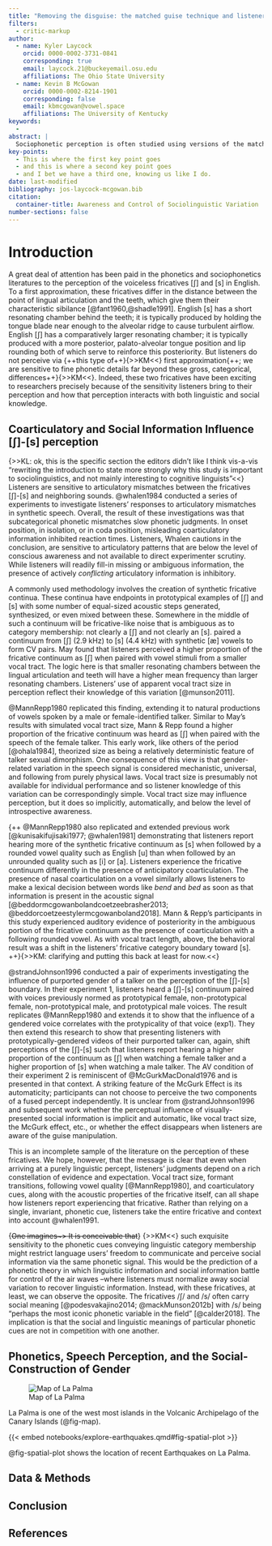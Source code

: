 ```yaml
---
title: "Removing the disguise: the matched guise technique and listener awareness"
filters:
  - critic-markup
author:
  - name: Kyler Laycock
    orcid: 0000-0002-3731-0841
    corresponding: true
    email: laycock.21@buckeyemail.osu.edu
    affiliations: The Ohio State University
  - name: Kevin B McGowan
    orcid: 0000-0002-8214-1901
    corresponding: false
    email: kbmcgowan@vowel.space
    affiliations: The University of Kentucky
keywords:
  - 
abstract: |
  Sociophonetic perception is often studied using versions of the matched guise technique. Linguists using this technique appear united in the methodological assumptions that participants believe the manipulation and that this belief influences perception below the level of introspective awareness. We report an audiovisual matched guise experiment with a novel 'unhidden' instruction condition. The basic task is a replication of the Strand effect [@strandJohnson1996; @strand1999]. Participants in the 'unhidden' condition were instructed that the man or woman in the photo did not represent the voice they were listening to. Participants in both guises exhibited the Strand effect to nearly numerically identical extents. This result suggests that participants need not believe a link exists between a voice and a purported social category for visually-cued social information to influence segmental perception. We explore the implications of this result for the MGT and for theories of social awareness and speech perception more broadly.
key-points:
  - This is where the first key point goes
  - and this is where a second key point goes
  - and I bet we have a third one, knowing us like I do.
date: last-modified
bibliography: jos-laycock-mcgowan.bib
citation:
  container-title: Awareness and Control of Sociolinguistic Variation
number-sections: false
---
```


# Introduction

A great deal of attention has been paid in the phonetics and sociophonetics literatures to the perception of the voiceless fricatives \[ʃ] and \[s] in English. To a first approximation, these fricatives differ in the distance between the point of lingual articulation and the teeth, which give them their characteristic sibilance [@fant1960,@shadle1991]. English \[s] has a short resonating chamber behind the teeth; it is typically produced by holding the tongue blade near enough to the alveolar ridge to cause turbulent airflow. English \[ʃ] has a comparatively larger resonating chamber; it is typically produced with a more posterior, palato-alveolar tongue position and lip rounding both of which serve to reinforce this posteriority. But listeners do not perceive via {++this type of++}{>>KM<<} first approximation{++; we are sensitive to fine phonetic details far beyond these gross, categorical, differences++}{>>KM<<}. Indeed, these two fricatives have been exciting to researchers precisely because of the sensitivity listeners bring to their perception and how that perception interacts with both linguistic and social knowledge.

## Coarticulatory and Social Information Influence \[ʃ]-\[s] perception

{>>KL: ok, this is the specific section the editors didn't like I think vis-a-vis "rewriting the introduction to state more strongly why this study is important to sociolinguistics, and not mainly interesting to cognitive linguists"<<}
Listeners are sensitive to articulatory mismatches between the fricatives \[ʃ]-\[s] and neighboring sounds. @whalen1984 conducted a series of experiments to investigate listeners' responses to articulatory mismatches in synthetic speech. Overall, the result of these investigations was that subcategorical phonetic mismatches slow phonetic judgments. In onset position, in isolation, or in coda position, misleading coarticulatory information inhibited reaction times. Listeners, Whalen cautions in the conclusion, are sensitive to articulatory patterns that are below the level of conscious awareness and not available to direct experimenter scrutiny. While listeners will readily fill-in missing or ambiguous information, the presence of actively *conflicting* articulatory information is inhibitory.

A commonly used methodology involves the creation of synthetic fricative continua. These continua have endpoints in prototypical examples of \[ʃ] and \[s] with some number of equal-sized acoustic steps generated, synthesized, or even mixed between these. Somewhere in the middle of such a continuum will be fricative-like noise that is ambiguous as to category membership: not clearly a \[ʃ] and not clearly an \[s].  \cite{May1976} paired a continuum from \[ʃ] (2.9 kHz) to \[s] (4.4 kHz) with synthetic \[æ] vowels to form CV pairs. May found that listeners perceived a higher proportion of the fricative continuum as \[ʃ] when paired with vowel stimuli from a smaller vocal tract. The logic here is that smaller resonating chambers between the lingual articulation and teeth will have a higher mean frequency than larger resonating chambers. Listeners' use of apparent vocal tract size in perception reflect their knowledge of this variation [@munson2011].

@MannRepp1980 replicated this finding, extending it to natural productions of vowels spoken by a male or female-identified talker. Similar to May's results with simulated vocal tract size, Mann \& Repp found a higher proportion of the fricative continuum was heard as \[ʃ] when paired with the speech of the female talker. This early work, like others of the period [@ohala1984], theorized size as being a relatively deterministic feature of talker sexual dimorphism. One consequence of this view is that gender-related variation in the speech signal is considered mechanistic, universal, and following from purely physical laws. Vocal tract size is presumably not available for individual performance and so listener knowledge of this variation can be correspondingly simple. Vocal tract size may influence perception, but it does so implicitly, automatically, and below the level of introspective awareness.

{++ @MannRepp1980 also replicated and extended previous work [@kunisakifujisaki1977; @whalen1981] demonstrating that listeners report hearing more of the synthetic fricative continuum as \[s] when followed by a rounded vowel quality such as English \[u] than when followed by an unrounded quality such as \[i] or \[a]. Listeners experience the fricative continuum differently in the presence of anticipatory coarticulation. The presence of nasal coarticulation on a vowel similarly allows listeners to make a lexical decision between words like *bend* and *bed* as soon as that information is present in the acoustic signal [@beddormcgowanbolandcoetzeebrasher2013; @beddorcoetzeestylermcgowanboland2018]. Mann \& Repp's participants in this study experienced auditory evidence of posteriority in the ambiguous portion of the fricative continuum as the presence of coarticulation with a following rounded vowel. As with vocal tract length, above, the behavioral result was a shift in the listeners' fricative category boundary toward \[s]. ++}{>>KM: clarifying and putting this back at least for now.<<}

@strandJohnson1996 conducted a pair of experiments investigating the influence of purported gender of a talker on the perception of the \[ʃ]-\[s] boundary. In their experiment 1, listeners heard a \[ʃ]-\[s] continuum paired with voices previously normed as prototypical female, non-prototypical female, non-prototypical male, and prototypical male voices. The result replicates @MannRepp1980 and extends it to show that the influence of a gendered voice correlates with the protypicality of that voice (exp1). They then extend this research to show that presenting listeners with prototypically-gendered videos of their purported talker can, again, shift perceptions of the \[ʃ]-\[s] such that listeners report hearing a higher proportion of the continuum as \[ʃ] when watching a female talker and a higher proportion of \[s] when watching a male talker. The AV condition of their experiment 2 is reminiscent of @McGurkMacDonald1976 and is presented in that context. A striking feature of the McGurk Effect is its automaticity; participants can not choose to perceive the two components of a fused percept independently. It is unclear from @strandJohnson1996 and subsequent work whether the perceptual influence of visually-presented social information is implicit and automatic, like vocal tract size, the McGurk effect, etc., or whether the effect disappears when listeners are aware of the guise manipulation.

This is an incomplete sample of the literature on the perception of these fricatives. We hope, however, that the message is clear that even when arriving at a purely linguistic percept, listeners' judgments depend on a rich constellation of evidence and expectation. Vocal tract size, formant transitions, following vowel quality [@MannRepp1980], and coarticulatory cues, along with the acoustic properties of the fricative itself, can all shape how listeners report experiencing that fricative. Rather than relying on a single, invariant, phonetic cue, listeners take the entire fricative and context into account @whalen1991.

{~~One imagines~> It is conceivable that~~} {>>KM<<} such exquisite sensitivity to the phonetic cues conveying linguistic category membership might restrict language users' freedom to communicate and perceive social information via the same phonetic signal. This would be the prediction of a phonetic theory in which linguistic information and social information battle for control of the air waves --where listeners must normalize away social variation to recover linguistic information. Instead, with these fricatives, at least, we can observe the opposite. The fricatives /ʃ/ and /s/ often carry social meaning [@podesvakajino2014; @mackMunson2012b] with /s/ being "perhaps the most iconic phonetic variable in the field" [@calder2018]. The implication is that the social and linguistic meanings of particular phonetic cues are not in competition with one another.

## Phonetics, Speech Perception, and the Social-Construction of Gender

![Map of La Palma](images/la-palma-map.png){#fig-map}

La Palma is one of the west most islands in the Volcanic Archipelago of the Canary Islands (@fig-map). 

{{< embed notebooks/explore-earthquakes.qmd#fig-spatial-plot >}}

@fig-spatial-plot shows the location of recent Earthquakes on La Palma.

## Data & Methods {#sec-data-methods}

## Conclusion

## References {.unnumbered}

:::{#refs}

:::
